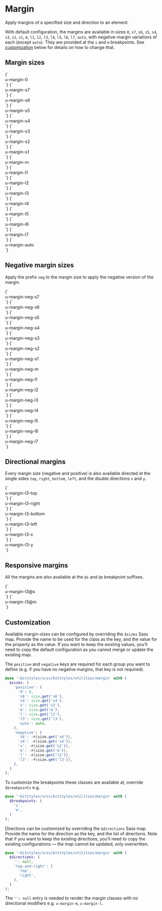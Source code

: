 
<Meta title="Utilities/margin" />

# Margin

Apply margins of a specified size and direction to an element.

With default configuration, the margins are available in sizes `0`, `s7`, `s6`, `s5`, `s4`, `s3`, `s2`, `s1`, `m`, `l1`, `l2`, `l3`, `l4`, `l5`, `l6`, `l7`, `auto`, with negative-margin variations of each (except `auto`). They are provided at the `s` and `m` breakpoints. See [customization](#customization) below for details on how to change that.

## Margin sizes

<Canvas>
  <Story name="margin-0">
    {`
      <div class="u-bg-brand-2 u-padding-m">
        <div class="u-bg-grayscale-light-3 u-margin-0">u-margin-0</div>
      </div>
    `}
  </Story>
  <Story name="margin-s7">
    {`
      <div class="u-bg-brand-2 u-padding-m">
        <div class="u-bg-grayscale-light-3 u-margin-s7">u-margin-s7</div>
      </div>
    `}
  </Story>
  <Story name="margin-s6">
    {`
      <div class="u-bg-brand-2 u-padding-m">
        <div class="u-bg-grayscale-light-3 u-margin-s6">u-margin-s6</div>
      </div>
    `}
  </Story>
  <Story name="margin-s5">
    {`
      <div class="u-bg-brand-2 u-padding-m">
        <div class="u-bg-grayscale-light-3 u-margin-s5">u-margin-s5</div>
      </div>
    `}
  </Story>
  <Story name="margin-s4">
    {`
      <div class="u-bg-brand-2 u-padding-m">
        <div class="u-bg-grayscale-light-3 u-margin-s4">u-margin-s4</div>
      </div>
    `}
  </Story>
  <Story name="margin-s3">
    {`
      <div class="u-bg-brand-2 u-padding-m">
        <div class="u-bg-grayscale-light-3 u-margin-s3">u-margin-s3</div>
      </div>
    `}
  </Story>
  <Story name="margin-s2">
    {`
      <div class="u-bg-brand-2 u-padding-m">
        <div class="u-bg-grayscale-light-3 u-margin-s2">u-margin-s2</div>
      </div>
    `}
  </Story>
  <Story name="margin-s1">
    {`
      <div class="u-bg-brand-2 u-padding-m">
        <div class="u-bg-grayscale-light-3 u-margin-s1">u-margin-s1</div>
      </div>
    `}
  </Story>
  <Story name="margin-m">
    {`
      <div class="u-bg-brand-2 u-padding-m">
        <div class="u-bg-grayscale-light-3 u-margin-m">u-margin-m</div>
      </div>
    `}
  </Story>
  <Story name="margin-l1">
    {`
      <div class="u-bg-brand-2 u-padding-m">
        <div class="u-bg-grayscale-light-3 u-margin-l1">u-margin-l1</div>
      </div>
    `}
  </Story>
  <Story name="margin-l2">
    {`
      <div class="u-bg-brand-2 u-padding-m">
        <div class="u-bg-grayscale-light-3 u-margin-l2">u-margin-l2</div>
      </div>
    `}
  </Story>
  <Story name="margin-l3">
    {`
      <div class="u-bg-brand-2 u-padding-m">
        <div class="u-bg-grayscale-light-3 u-margin-l3">u-margin-l3</div>
      </div>
    `}
  </Story>
  <Story name="margin-l4">
    {`
      <div class="u-bg-brand-2 u-padding-m">
        <div class="u-bg-grayscale-light-3 u-margin-l4">u-margin-l4</div>
      </div>
    `}
  </Story>
  <Story name="margin-l5">
    {`
      <div class="u-bg-brand-2 u-padding-m">
        <div class="u-bg-grayscale-light-3 u-margin-l5">u-margin-l5</div>
      </div>
    `}
  </Story>
  <Story name="margin-l6">
    {`
      <div class="u-bg-brand-2 u-padding-m">
        <div class="u-bg-grayscale-light-3 u-margin-l6">u-margin-l6</div>
      </div>
    `}
  </Story>
  <Story name="margin-l7">
    {`
      <div class="u-bg-brand-2 u-padding-m">
        <div class="u-bg-grayscale-light-3 u-margin-l7">u-margin-l7</div>
      </div>
    `}
  </Story>
  <Story name="margin-auto">
    {`
      <div class="u-bg-brand-2 u-padding-m">
        <div class="u-bg-grayscale-light-3 u-margin-auto">u-margin-auto</div>
      </div>
    `}
  </Story>
</Canvas>

## Negative margin sizes

Apply the prefix `neg` to the margin size to apply the negative version of the margin.

<Canvas>
  <Story name="margin-neg-s7">
    {`
      <div class="u-bg-brand-2 u-padding-m">
        <div class="u-bg-grayscale-light-3 u-margin-neg-s7">u-margin-neg-s7</div>
      </div>
    `}
  </Story>
  <Story name="margin-neg-s6">
    {`
      <div class="u-bg-brand-2 u-padding-m">
        <div class="u-bg-grayscale-light-3 u-margin-neg-s6">u-margin-neg-s6</div>
      </div>
    `}
  </Story>
  <Story name="margin-neg-s5">
    {`
      <div class="u-bg-brand-2 u-padding-m">
        <div class="u-bg-grayscale-light-3 u-margin-neg-s5">u-margin-neg-s5</div>
      </div>
    `}
  </Story>
  <Story name="margin-neg-s4">
    {`
      <div class="u-bg-brand-2 u-padding-m">
        <div class="u-bg-grayscale-light-3 u-margin-neg-s4">u-margin-neg-s4</div>
      </div>
    `}
  </Story>
  <Story name="margin-neg-s3">
    {`
      <div class="u-bg-brand-2 u-padding-m">
        <div class="u-bg-grayscale-light-3 u-margin-neg-s3">u-margin-neg-s3</div>
      </div>
    `}
  </Story>
  <Story name="margin-neg-s2">
    {`
      <div class="u-bg-brand-2 u-padding-m">
        <div class="u-bg-grayscale-light-3 u-margin-neg-s2">u-margin-neg-s2</div>
      </div>
    `}
  </Story>
  <Story name="margin-neg-s1">
    {`
      <div class="u-bg-brand-2 u-padding-m">
        <div class="u-bg-grayscale-light-3 u-margin-neg-s1">u-margin-neg-s1</div>
      </div>
    `}
  </Story>
  <Story name="margin-neg-m">
    {`
      <div class="u-bg-brand-2 u-padding-m">
        <div class="u-bg-grayscale-light-3 u-margin-neg-m">u-margin-neg-m</div>
      </div>
    `}
  </Story>
  <Story name="margin-neg-l1">
    {`
      <div class="u-bg-brand-2 u-padding-m">
        <div class="u-bg-grayscale-light-3 u-margin-neg-l1">u-margin-neg-l1</div>
      </div>
    `}
  </Story>
  <Story name="margin-neg-l2">
    {`
      <div class="u-bg-brand-2 u-padding-m">
        <div class="u-bg-grayscale-light-3 u-margin-neg-l2">u-margin-neg-l2</div>
      </div>
    `}
  </Story>
  <Story name="margin-neg-l3">
    {`
      <div class="u-bg-brand-2 u-padding-m">
        <div class="u-bg-grayscale-light-3 u-margin-neg-l3">u-margin-neg-l3</div>
      </div>
    `}
  </Story>
  <Story name="margin-neg-l4">
    {`
      <div class="u-bg-brand-2 u-padding-m">
        <div class="u-bg-grayscale-light-3 u-margin-neg-l4">u-margin-neg-l4</div>
      </div>
    `}
  </Story>
  <Story name="margin-neg-l5">
    {`
      <div class="u-bg-brand-2 u-padding-m">
        <div class="u-bg-grayscale-light-3 u-margin-neg-l5">u-margin-neg-l5</div>
      </div>
    `}
  </Story>
  <Story name="margin-neg-l6">
    {`
      <div class="u-bg-brand-2 u-padding-m">
        <div class="u-bg-grayscale-light-3 u-margin-neg-l6">u-margin-neg-l6</div>
      </div>
    `}
  </Story>
  <Story name="margin-neg-l7">
    {`
      <div class="u-bg-brand-2 u-padding-m">
        <div class="u-bg-grayscale-light-3 u-margin-neg-l7">u-margin-neg-l7</div>
      </div>
    `}
  </Story>
</Canvas>

## Directional margins

Every margin size (negative and positive) is also available directed at the single sides `top`, `right`, `bottom`, `left`, and the double directions `x` and `y`.

<Canvas>
  <Story id="utilities-margin--margin-l3" />
  <Story name="margin-l3-top">
    {`
      <div class="u-bg-brand-2 u-padding-m">
        <div class="u-bg-grayscale-light-3 u-margin-l3-top">u-margin-l3-top</div>
      </div>
    `}
  </Story>
  <Story name="margin-l3-right">
    {`
      <div class="u-bg-brand-2 u-padding-m">
        <div class="u-bg-grayscale-light-3 u-margin-l3-right">u-margin-l3-right</div>
      </div>
    `}
  </Story>
  <Story name="margin-l3-bottom">
    {`
      <div class="u-bg-brand-2 u-padding-m">
        <div class="u-bg-grayscale-light-3 u-margin-l3-bottom">u-margin-l3-bottom</div>
      </div>
    `}
  </Story>
  <Story name="margin-l3-left">
    {`
      <div class="u-bg-brand-2 u-padding-m">
        <div class="u-bg-grayscale-light-3 u-margin-l3-left">u-margin-l3-left</div>
      </div>
    `}
  </Story>
  <Story name="margin-l3-x">
    {`
      <div class="u-bg-brand-2 u-padding-m">
        <div class="u-bg-grayscale-light-3 u-margin-l3-x">u-margin-l3-x</div>
      </div>
    `}
  </Story>
  <Story name="margin-l3-y">
    {`
      <div class="u-bg-brand-2 u-padding-m">
        <div class="u-bg-grayscale-light-3 u-margin-l3-y">u-margin-l3-y</div>
      </div>
    `}
  </Story>
</Canvas>

## Responsive margins

All the margins are also available at the `@s` and `@m` breakpoint suffixes.

<Canvas>
  <Story name="margin-l3@s">
    {`
      <div class="u-bg-brand-2 u-padding-m">
        <div class="u-bg-grayscale-light-3 u-margin-l3@s">u-margin-l3@s</div>
      </div>
    `}
  </Story>
  <Story name="margin-l3@m">
    {`
      <div class="u-bg-brand-2 u-padding-m">
        <div class="u-bg-grayscale-light-3 u-margin-l3@m">u-margin-l3@m</div>
      </div>
    `}
  </Story>
</Canvas>

## Customization

Available margin-sizes can be configured by overriding the `$sizes` Sass map. Provide the name to be used for the class as the key, and the value for the property as the value. If you want to keep the existing values, you’ll need to copy the default configuration as you cannot merge or update the existing map.

The `positive` and `negative` keys are required for each group you want to define (e.g. if you have no negative margins, that key is not required).

```scss
@use '~bitstyles/scss/bitstyles/utilities/margin' with (
  $sizes: (
    'positive': (
      '0': 0,
      's6': size.get('s6'),
      's4': size.get('s4'),
      's': size.get('s2'),
      'm': size.get('m'),
      'l': size.get('l2'),
      'l3': size.get('l3'),
      'auto': auto,
    ),
    'negative': (
      's6': -#{size.get('s6')},
      's4': -#{size.get('s4')},
      's': -#{size.get('s2')},
      'm': -#{size.get('m')},
      'l': -#{size.get('l2')},
      'l3': -#{size.get('l3')},
    ),
  )
);
```

To customize the breakpoints these classes are available at, override `$breakpoints` e.g.

```scss
@use '~bitstyles/scss/bitstyles/utilities/margin' with (
  $breakpoints: (
    's',
    'm',
  )
);
```

Directions can be customized by overriding the `$directions` Sass map. Provide the name for the direction as the key, and the list of directions. Note that if you want to keep the existing directions, you’ll need to copy the existing configurations — the map cannot be updated, only overwritten.

```scss
@use '~bitstyles/scss/bitstyles/utilities/margin' with (
  $directions: (
    '': null,
    'top-and-right': (
      'top',
      'right',
    ),
  )
);
```

The `'': null` entry is needed to render the margin classes with no directional modifiers e.g. `u-margin-m`, `u-margin-l`.
